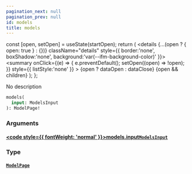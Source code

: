 ```yaml
---
pagination_next: null
pagination_prev: null
id: models
title: models
---
```









  const [open, setOpen] = useState(startOpen);
  return (
    <details {...(open ? { open: true } : {})} className="details" style={{ border:'none', boxShadow:'none', background:'var(--ifm-background-color)' }}>
      <summary
        onClick={(e) => {
          e.preventDefault();
          setOpen((open) => !open);
        }}
        style={{ listStyle:'none' }}
      >
      {open ? dataOpen : dataClose}
      </summary>
      {open && children}
    </details>
  );
};








No description


```graphql
models(
  input: ModelsInput
): ModelPage!
```




### Arguments

#### [<code style={{ fontWeight: 'normal' }}>models.<b>input</b></code>](#)<Bullet />[`ModelsInput`](/types/inputs/models-input) <Badge class="badge badge--secondary" text="input"/> 
> 
> 
> 
> 

### Type

#### [`ModelPage`](/types/objects/model-page) <Badge class="badge badge--secondary" text="object"/> 
> 
> 
> 
> 





